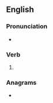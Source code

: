 ==English==

===Pronunciation===
* {{IPA|/kɹuːnd/|lang=en}}

===Verb===
{{head|en|verb form}}

# {{en-past of|croon}}

===Anagrams===
* {{anagrams|en|a=cdenoor|decoron}}